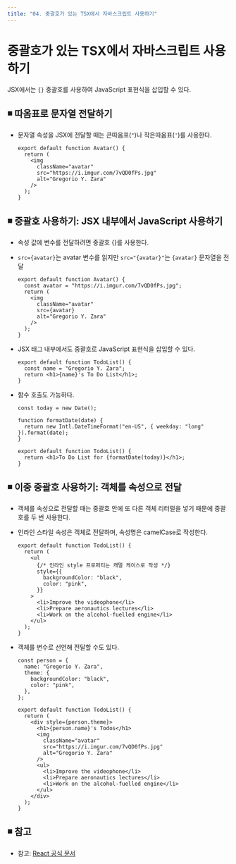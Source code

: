 ```yaml
---
title: "04. 중괄호가 있는 TSX에서 자바스크립트 사용하기"
---
```


# 중괄호가 있는 TSX에서 자바스크립트 사용하기

JSX에서는 `{}` 중괄호를 사용하여 JavaScript 표현식을 삽입할 수 있다.

## ◾️ 따옴표로 문자열 전달하기

- 문자열 속성을 JSX에 전달할 때는 큰따옴표(`"`)나 작은따옴표(`'`)를 사용한다.

  ```text
  export default function Avatar() {
    return (
      <img
        className="avatar"
        src="https://i.imgur.com/7vQD0fPs.jpg"
        alt="Gregorio Y. Zara"
      />
    );
  }
  ```

## ◾️ 중괄호 사용하기: JSX 내부에서 JavaScript 사용하기

- 속성 값에 변수를 전달하려면 중괄호 {}를 사용한다.
- `src={avatar}`는 avatar 변수를 읽지만 `src="{avatar}"`는 `{avatar}` 문자열을 전달

  ```text
  export default function Avatar() {
    const avatar = "https://i.imgur.com/7vQD0fPs.jpg";
    return (
      <img
        className="avatar"
        src={avatar}
        alt="Gregorio Y. Zara"
      />
    );
  }
  ```

- JSX 태그 내부에서도 중괄호로 JavaScript 표현식을 삽입할 수 있다.

  ```text
  export default function TodoList() {
    const name = "Gregorio Y. Zara";
    return <h1>{name}'s To Do List</h1>;
  }
  ```

- 함수 호출도 가능하다.

  ```text
  const today = new Date();

  function formatDate(date) {
    return new Intl.DateTimeFormat("en-US", { weekday: "long" }).format(date);
  }

  export default function TodoList() {
    return <h1>To Do List for {formatDate(today)}</h1>;
  }
  ```

## ◾️ 이중 중괄호 사용하기: 객체를 속성으로 전달

- 객체를 속성으로 전달할 때는 중괄호 안에 또 다른 객체 리터럴을 넣기 때문에 중괄호를 두 번 사용한다.
- 인라인 스타일 속성은 객체로 전달하며, 속성명은 camelCase로 작성한다.

  ```text
  export default function TodoList() {
    return (
      <ul
        {/* 인라인 style 프로퍼티는 캐멀 케이스로 작성 */}
        style={{
          backgroundColor: "black",
          color: "pink",
        }}
      >
        <li>Improve the videophone</li>
        <li>Prepare aeronautics lectures</li>
        <li>Work on the alcohol-fuelled engine</li>
      </ul>
    );
  }
  ```

- 객체를 변수로 선언해 전달할 수도 있다.

  ```text
  const person = {
    name: "Gregorio Y. Zara",
    theme: {
      backgroundColor: "black",
      color: "pink",
    },
  };

  export default function TodoList() {
    return (
      <div style={person.theme}>
        <h1>{person.name}'s Todos</h1>
        <img
          className="avatar"
          src="https://i.imgur.com/7vQD0fPs.jpg"
          alt="Gregorio Y. Zara"
        />
        <ul>
          <li>Improve the videophone</li>
          <li>Prepare aeronautics lectures</li>
          <li>Work on the alcohol-fuelled engine</li>
        </ul>
      </div>
    );
  }
  ```

## ◾️ 참고

- 참고: [React 공식 문서](https://ko.react.dev/learn/javascript-in-jsx-with-curly-braces)
